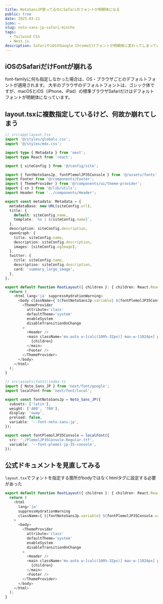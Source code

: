 ```yaml
---
title: NotoSansJP使ってるのにSafariのフォントが明朝体になる
public: true
date: 2025-03-21
icon: ✏️
slug: noto-sans-jp-safari-mincho
tags: 
  - Tailwind CSS
  - Next.js
description: SafariやiOSのGoogle Chromeだけフォントが明朝体に変わってしまっている件。
---
```



## iOSのSafariだけFontが崩れる

font-familyに何も指定しなかった場合は、OS・ブラウザごとのデフォルトフォントが適用されます。
大半のブラウザのデフォルトフォントは、ゴシック体ですが、macOSとiOS（iPhone、iPad）の標準ブラウザSafariだけはデフォルトフォントが明朝体になっています。

<LinkPreview url="https://qiita.com/ksk1015/items/9d2028454ee144c64c60" />


## layout.tsxに複数指定しているけど、何故か崩れてしまう



```typescript title="layout.tsx"
// src\app\layout.tsx
import '@/styles/globals.css';
import '@/styles/mdx.css';

import type { Metadata } from 'next';
import type React from 'react';

import { siteConfig } from '@/config/site';

import { fontNotoSansJp, fontPlemolJP35Console } from '@/assets/fonts';
import Footer from '@/components/Footer';
import { ThemeProvider } from '@/components/ui/theme-provider';
import { cn } from '@/lib/utils';
import Header from '../components/Header';

export const metadata: Metadata = {
  metadataBase: new URL(siteConfig.url),
  title: {
    default: siteConfig.name,
    template: `%s | ${siteConfig.name}`,
  },
  description: siteConfig.description,
  openGraph: {
    title: siteConfig.name,
    description: siteConfig.description,
    images: [siteConfig.ogImage],
  },
  twitter: {
    title: siteConfig.name,
    description: siteConfig.description,
    card: 'summary_large_image',
  },
};

export default function RootLayout({ children }: { children: React.ReactNode }) {
  return (
    <html lang='ja' suppressHydrationWarning>
      <body className={`${fontNotoSansJp.variable} ${fontPlemolJP35Console.variable}`}>
        <ThemeProvider
          attribute='class'
          defaultTheme='system'
          enableSystem
          disableTransitionOnChange
        >
          <Header />
          <main className='mx-auto w-[calc(100%-32px)] max-w-[1024px] py-4 md:w-[calc(100%-100px)] md:py-8'>
            {children}
          </main>
          <Footer />
        </ThemeProvider>
      </body>
    </html>
  );
}
```




```typescript title="index.ts"
// src\assets\fonts\index.ts
import { Noto_Sans_JP } from 'next/font/google';
import localFont from 'next/font/local';

export const fontNotoSansJp = Noto_Sans_JP({
  subsets: ['latin'],
  weight: ['400', '700'],
  display: 'swap',
  preload: false,
  variable: '--font-noto-sans-jp',
});

export const fontPlemolJP35Console = localFont({
  src: './PlemolJP35Console-Regular.ttf',
  variable: '--font-plemol-jp-35-console',
});
```



## 公式ドキュメントを見直してみる

`layout.tsx`でフォントを指定する箇所がbodyではなくhtmlタグに設定する必要があった

<LinkPreview url="https://nextjs.org/docs/app/building-your-application/optimizing/fonts#with-tailwind-css" />



```typescript title="layout.tsx"
export default function RootLayout({ children }: { children: React.ReactNode }) {
  return (
    <html
      lang='ja'
      suppressHydrationWarning
      className={`${fontNotoSansJp.variable} ${fontPlemolJP35Console.variable}`}
    >
      <body>
        <ThemeProvider
          attribute='class'
          defaultTheme='system'
          enableSystem
          disableTransitionOnChange
        >
          <Header />
          <main className='mx-auto w-[calc(100%-32px)] max-w-[1024px] py-4 md:w-[calc(100%-100px)] md:py-8'>
            {children}
          </main>
          <Footer />
        </ThemeProvider>
      </body>
    </html>
  );
}
```
